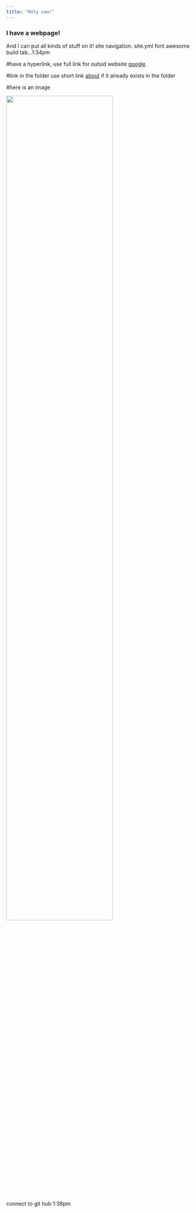 ```yaml
---
title: "Holy cow!"
---
```


### I have a webpage!

And I can put all kinds of stuff on it!
site navigation. site.yml
font awesome
build tab...1:34pm

#have a hyperlink, use full link for outsid website
[google](https://www.google.com)

#link in the folder use short link
[about](about.html)
if it already exists in the folder

#here is an image

<img src="images/image.jpg" style="width:75%">

connect to git hub 1:38pm



